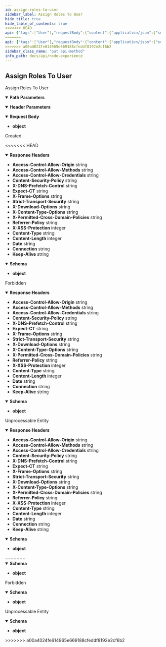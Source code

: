 ```yaml
---
id: assign-roles-to-user
sidebar_label: Assign Roles To User
hide_title: true
hide_table_of_contents: true
<<<<<<< HEAD
api: {"tags":["User"],"requestBody":{"content":{"application/json":{"schema":{"type":"object","example":{"rolesId":["{{ROLE_ID}}"]}}}}},"security":[{"bearerAuth":[]}],"parameters":[{"name":"Content-Type","in":"header","schema":{"type":"string"},"example":"application/json"},{"name":"USER_ID","in":"path","schema":{"type":"string"},"required":true}],"responses":{"201":{"description":"Created","headers":{"Access-Control-Allow-Origin":{"schema":{"type":"string","example":"*"}},"Access-Control-Allow-Methods":{"schema":{"type":"string","example":"GET,HEAD,PUT,POST,DELETE"}},"Access-Control-Allow-Credentials":{"schema":{"type":"string","example":"true"}},"Content-Security-Policy":{"schema":{"type":"string","example":"default-src 'self';base-uri 'self';block-all-mixed-content;font-src 'self' https: data:;frame-ancestors 'self';img-src 'self' data:;object-src 'none';script-src 'self';script-src-attr 'none';style-src 'self' https: 'unsafe-inline';upgrade-insecure-requests"}},"X-DNS-Prefetch-Control":{"schema":{"type":"string","example":"off"}},"Expect-CT":{"schema":{"type":"string","example":"max-age=0"}},"X-Frame-Options":{"schema":{"type":"string","example":"SAMEORIGIN"}},"Strict-Transport-Security":{"schema":{"type":"string","example":"max-age=15552000; includeSubDomains"}},"X-Download-Options":{"schema":{"type":"string","example":"noopen"}},"X-Content-Type-Options":{"schema":{"type":"string","example":"nosniff"}},"X-Permitted-Cross-Domain-Policies":{"schema":{"type":"string","example":"none"}},"Referrer-Policy":{"schema":{"type":"string","example":"no-referrer"}},"X-XSS-Protection":{"schema":{"type":"integer","example":"0"}},"Content-Type":{"schema":{"type":"string","example":"application/json; charset=utf-8"}},"Content-Length":{"schema":{"type":"integer","example":"123"}},"Date":{"schema":{"type":"string","example":"Mon, 25 Oct 2021 18:51:16 GMT"}},"Connection":{"schema":{"type":"string","example":"keep-alive"}},"Keep-Alive":{"schema":{"type":"string","example":"timeout=5"}}},"content":{"application/json":{"schema":{"type":"object"},"example":{"data":{"id":"ac0e6642-5b63-4f91-a763-7dd92cf3ab43","message":"Updated successfully"}}}}},"403":{"description":"Forbidden","headers":{"Access-Control-Allow-Origin":{"schema":{"type":"string","example":"*"}},"Access-Control-Allow-Methods":{"schema":{"type":"string","example":"GET,HEAD,PUT,POST,DELETE"}},"Access-Control-Allow-Credentials":{"schema":{"type":"string","example":"true"}},"Content-Security-Policy":{"schema":{"type":"string","example":"default-src 'self';base-uri 'self';block-all-mixed-content;font-src 'self' https: data:;frame-ancestors 'self';img-src 'self' data:;object-src 'none';script-src 'self';script-src-attr 'none';style-src 'self' https: 'unsafe-inline';upgrade-insecure-requests"}},"X-DNS-Prefetch-Control":{"schema":{"type":"string","example":"off"}},"Expect-CT":{"schema":{"type":"string","example":"max-age=0"}},"X-Frame-Options":{"schema":{"type":"string","example":"SAMEORIGIN"}},"Strict-Transport-Security":{"schema":{"type":"string","example":"max-age=15552000; includeSubDomains"}},"X-Download-Options":{"schema":{"type":"string","example":"noopen"}},"X-Content-Type-Options":{"schema":{"type":"string","example":"nosniff"}},"X-Permitted-Cross-Domain-Policies":{"schema":{"type":"string","example":"none"}},"Referrer-Policy":{"schema":{"type":"string","example":"no-referrer"}},"X-XSS-Protection":{"schema":{"type":"integer","example":"0"}},"Content-Type":{"schema":{"type":"string","example":"application/json; charset=utf-8"}},"Content-Length":{"schema":{"type":"integer","example":"123"}},"Date":{"schema":{"type":"string","example":"Mon, 25 Oct 2021 18:51:16 GMT"}},"Connection":{"schema":{"type":"string","example":"keep-alive"}},"Keep-Alive":{"schema":{"type":"string","example":"timeout=5"}}},"content":{"application/json":{"schema":{"type":"object"},"example":{"message":"Invalid token.","errorCode":"auth.presentation.exceptions.tokenExpired","errors":null,"metadata":{}}}}},"422":{"description":"Unprocessable Entity","headers":{"Access-Control-Allow-Origin":{"schema":{"type":"string","example":"*"}},"Access-Control-Allow-Methods":{"schema":{"type":"string","example":"GET,HEAD,PUT,POST,DELETE"}},"Access-Control-Allow-Credentials":{"schema":{"type":"string","example":"true"}},"Content-Security-Policy":{"schema":{"type":"string","example":"default-src 'self';base-uri 'self';block-all-mixed-content;font-src 'self' https: data:;frame-ancestors 'self';img-src 'self' data:;object-src 'none';script-src 'self';script-src-attr 'none';style-src 'self' https: 'unsafe-inline';upgrade-insecure-requests"}},"X-DNS-Prefetch-Control":{"schema":{"type":"string","example":"off"}},"Expect-CT":{"schema":{"type":"string","example":"max-age=0"}},"X-Frame-Options":{"schema":{"type":"string","example":"SAMEORIGIN"}},"Strict-Transport-Security":{"schema":{"type":"string","example":"max-age=15552000; includeSubDomains"}},"X-Download-Options":{"schema":{"type":"string","example":"noopen"}},"X-Content-Type-Options":{"schema":{"type":"string","example":"nosniff"}},"X-Permitted-Cross-Domain-Policies":{"schema":{"type":"string","example":"none"}},"Referrer-Policy":{"schema":{"type":"string","example":"no-referrer"}},"X-XSS-Protection":{"schema":{"type":"integer","example":"0"}},"Content-Type":{"schema":{"type":"string","example":"application/json; charset=utf-8"}},"Content-Length":{"schema":{"type":"integer","example":"123"}},"Date":{"schema":{"type":"string","example":"Mon, 25 Oct 2021 18:51:16 GMT"}},"Connection":{"schema":{"type":"string","example":"keep-alive"}},"Keep-Alive":{"schema":{"type":"string","example":"timeout=5"}}},"content":{"application/json":{"schema":{"type":"object"},"example":{"message":"Failed Request.","errorCode":null,"errors":[{"property":"rolesId","constraints":{"isUuid":"each value in rolesId must be a UUID"}}],"metadata":{}}}}}},"description":"Assign Roles To User","method":"put","path":"/api/users/assign-role/{USER_ID}","servers":[{"url":"http://{{url}}"}],"securitySchemes":{"BearerAuth":{"type":"http","scheme":"bearer"}},"jsonRequestBodyExample":{"rolesId":["{{ROLE_ID}}"]},"info":{"title":"Node Experience","description":"Open API Specification","version":"0.0.1","x-logo":{"url":"https://raw.githubusercontent.com/DigiChanges/node-experience/docs/RABC/readme/NExp.svg","backgroundColor":"#FFFFFF","altText":"NExp"},"contact":{"name":"Nathan M. Russo","url":"https://www.linkedin.com/in/nathan-m-russo","email":"nathan@digichanges.com"},"license":{"name":"MIT","url":"https://es.wikipedia.org/wiki/Licencia_MIT"}},"postman":{"name":"Assign Roles To User","description":{"type":"text/plain"},"url":{"path":["api","users","assign-role",":USER_ID"],"host":["{{baseUrl}}"],"query":[],"variable":[{"disabled":false,"description":{"content":"(Required) ","type":"text/plain"},"type":"any","value":"","key":"USER_ID"}]},"header":[{"key":"Content-Type","value":"application/json"},{"key":"Accept","value":"application/json"}],"method":"PUT","body":{"mode":"raw","raw":"\"\"","options":{"raw":{"language":"json"}}}}}
=======
api: {"tags":["User"],"requestBody":{"content":{"application/json":{"schema":{"type":"object","example":{"rolesId":["{{ROLE_ID}}"]}}}}},"security":[{"bearerAuth":[]}],"parameters":[{"name":"Content-Type","in":"header","schema":{"type":"string"},"example":"application/json"},{"name":"USER_ID","in":"path","schema":{"type":"string"},"required":true}],"responses":{"201":{"description":"Created","content":{"application/json":{"schema":{"type":"object"},"example":{"data":{"id":"ac0e6642-5b63-4f91-a763-7dd92cf3ab43","message":"Updated successfully"}}}}},"403":{"description":"Forbidden","content":{"application/json":{"schema":{"type":"object"},"example":{"message":"Invalid token.","errorCode":"auth.presentation.exceptions.tokenExpired","errors":null,"metadata":{}}}}},"422":{"description":"Unprocessable Entity","content":{"application/json":{"schema":{"type":"object"},"example":{"message":"Failed Request.","errorCode":null,"errors":[{"property":"rolesId","constraints":{"isUuid":"each value in rolesId must be a UUID"}}],"metadata":{}}}}}},"description":"Assign Roles To User","method":"put","path":"/api/users/assign-role/{USER_ID}","servers":[{"url":"http://{{url}}"}],"securitySchemes":{"BearerAuth":{"type":"http","scheme":"bearer"}},"jsonRequestBodyExample":{"rolesId":["{{ROLE_ID}}"]},"info":{"title":"Node Experience","description":"Open API Specification","version":"0.0.1","x-logo":{"url":"https://raw.githubusercontent.com/DigiChanges/node-experience/docs/RABC/readme/NExp.svg","backgroundColor":"#FFFFFF","altText":"NExp"},"contact":{"name":"Nathan M. Russo","url":"https://www.linkedin.com/in/nathan-m-russo","email":"nathan@digichanges.com"},"license":{"name":"MIT","url":"https://es.wikipedia.org/wiki/Licencia_MIT"}},"postman":{"name":"Assign Roles To User","description":{"type":"text/plain"},"url":{"path":["api","users","assign-role",":USER_ID"],"host":["{{baseUrl}}"],"query":[],"variable":[{"disabled":false,"description":{"content":"(Required) ","type":"text/plain"},"type":"any","value":"","key":"USER_ID"}]},"header":[{"key":"Content-Type","value":"application/json"},{"key":"Accept","value":"application/json"}],"method":"PUT","body":{"mode":"raw","raw":"\"\"","options":{"raw":{"language":"json"}}}}}
>>>>>>> a00a4024fe614965e669188cfeddf8192e2cf6b2
sidebar_class_name: "put api-method"
info_path: docs/api/node-experience
---
```



## Assign Roles To User



Assign Roles To User

<details style={{"marginBottom":"1rem"}} data-collapsed={false} open={true}><summary style={{}}><strong>Path Parameters</strong></summary><div><ul><ParamsItem className={"paramsItem"} param={{"name":"USER_ID","in":"path","schema":{"type":"string"},"required":true}}></ParamsItem></ul></div></details><details style={{"marginBottom":"1rem"}} data-collapsed={false} open={true}><summary style={{}}><strong>Header Parameters</strong></summary><div><ul><ParamsItem className={"paramsItem"} param={{"name":"Content-Type","in":"header","schema":{"type":"string"},"example":"application/json"}}></ParamsItem></ul></div></details><MimeTabs><TabItem label={"application/json"} value={"application/json-schema"}><details style={{}} data-collapsed={false} open={true}><summary style={{"textAlign":"left"}}><strong>Request Body</strong></summary><div style={{"textAlign":"left","marginLeft":"1rem"}}></div><ul style={{"marginLeft":"1rem"}}><li><div><strong>object</strong></div></li></ul></details></TabItem></MimeTabs><div><ApiTabs><TabItem label={"201"} value={"201"}><div>

Created

<<<<<<< HEAD
</div><details style={{"textAlign":"left","marginBottom":"1rem"}} data-collaposed={true} open={false}><summary style={{}}><strong>Response Headers</strong></summary><ul style={{"marginLeft":"1rem"}}><li class={"schemaItem"}><summary style={{}}><strong>Access-Control-Allow-Origin</strong><span style={{"opacity":"0.6"}}> string</span></summary><div></div></li><li class={"schemaItem"}><summary style={{}}><strong>Access-Control-Allow-Methods</strong><span style={{"opacity":"0.6"}}> string</span></summary><div></div></li><li class={"schemaItem"}><summary style={{}}><strong>Access-Control-Allow-Credentials</strong><span style={{"opacity":"0.6"}}> string</span></summary><div></div></li><li class={"schemaItem"}><summary style={{}}><strong>Content-Security-Policy</strong><span style={{"opacity":"0.6"}}> string</span></summary><div></div></li><li class={"schemaItem"}><summary style={{}}><strong>X-DNS-Prefetch-Control</strong><span style={{"opacity":"0.6"}}> string</span></summary><div></div></li><li class={"schemaItem"}><summary style={{}}><strong>Expect-CT</strong><span style={{"opacity":"0.6"}}> string</span></summary><div></div></li><li class={"schemaItem"}><summary style={{}}><strong>X-Frame-Options</strong><span style={{"opacity":"0.6"}}> string</span></summary><div></div></li><li class={"schemaItem"}><summary style={{}}><strong>Strict-Transport-Security</strong><span style={{"opacity":"0.6"}}> string</span></summary><div></div></li><li class={"schemaItem"}><summary style={{}}><strong>X-Download-Options</strong><span style={{"opacity":"0.6"}}> string</span></summary><div></div></li><li class={"schemaItem"}><summary style={{}}><strong>X-Content-Type-Options</strong><span style={{"opacity":"0.6"}}> string</span></summary><div></div></li><li class={"schemaItem"}><summary style={{}}><strong>X-Permitted-Cross-Domain-Policies</strong><span style={{"opacity":"0.6"}}> string</span></summary><div></div></li><li class={"schemaItem"}><summary style={{}}><strong>Referrer-Policy</strong><span style={{"opacity":"0.6"}}> string</span></summary><div></div></li><li class={"schemaItem"}><summary style={{}}><strong>X-XSS-Protection</strong><span style={{"opacity":"0.6"}}> integer</span></summary><div></div></li><li class={"schemaItem"}><summary style={{}}><strong>Content-Type</strong><span style={{"opacity":"0.6"}}> string</span></summary><div></div></li><li class={"schemaItem"}><summary style={{}}><strong>Content-Length</strong><span style={{"opacity":"0.6"}}> integer</span></summary><div></div></li><li class={"schemaItem"}><summary style={{}}><strong>Date</strong><span style={{"opacity":"0.6"}}> string</span></summary><div></div></li><li class={"schemaItem"}><summary style={{}}><strong>Connection</strong><span style={{"opacity":"0.6"}}> string</span></summary><div></div></li><li class={"schemaItem"}><summary style={{}}><strong>Keep-Alive</strong><span style={{"opacity":"0.6"}}> string</span></summary><div></div></li></ul></details><div><MimeTabs groupId={"mime-type"}><TabItem label={"application/json"} value={"application/json"}><SchemaTabs groupId={"schema-tabs"}><TabItem label={"Schema"} value={"Schema"}><details style={{}} data-collapsed={false} open={true}><summary style={{"textAlign":"left"}}><strong>Schema</strong></summary><div style={{"textAlign":"left","marginLeft":"1rem"}}></div><ul style={{"marginLeft":"1rem"}}><li><div><strong>object</strong></div></li></ul></details></TabItem><TabItem label={"Example (from schema)"} value={"Example (from schema)"}><ResponseSamples responseExample={"{}"} language={"json"}></ResponseSamples></TabItem><TabItem label={"Example"} value={"Example"}><ResponseSamples responseExample={"{\n  \"data\": {\n    \"id\": \"ac0e6642-5b63-4f91-a763-7dd92cf3ab43\",\n    \"message\": \"Updated successfully\"\n  }\n}"} language={"json"}></ResponseSamples></TabItem></SchemaTabs></TabItem></MimeTabs></div></TabItem><TabItem label={"403"} value={"403"}><div>

Forbidden

</div><details style={{"textAlign":"left","marginBottom":"1rem"}} data-collaposed={true} open={false}><summary style={{}}><strong>Response Headers</strong></summary><ul style={{"marginLeft":"1rem"}}><li class={"schemaItem"}><summary style={{}}><strong>Access-Control-Allow-Origin</strong><span style={{"opacity":"0.6"}}> string</span></summary><div></div></li><li class={"schemaItem"}><summary style={{}}><strong>Access-Control-Allow-Methods</strong><span style={{"opacity":"0.6"}}> string</span></summary><div></div></li><li class={"schemaItem"}><summary style={{}}><strong>Access-Control-Allow-Credentials</strong><span style={{"opacity":"0.6"}}> string</span></summary><div></div></li><li class={"schemaItem"}><summary style={{}}><strong>Content-Security-Policy</strong><span style={{"opacity":"0.6"}}> string</span></summary><div></div></li><li class={"schemaItem"}><summary style={{}}><strong>X-DNS-Prefetch-Control</strong><span style={{"opacity":"0.6"}}> string</span></summary><div></div></li><li class={"schemaItem"}><summary style={{}}><strong>Expect-CT</strong><span style={{"opacity":"0.6"}}> string</span></summary><div></div></li><li class={"schemaItem"}><summary style={{}}><strong>X-Frame-Options</strong><span style={{"opacity":"0.6"}}> string</span></summary><div></div></li><li class={"schemaItem"}><summary style={{}}><strong>Strict-Transport-Security</strong><span style={{"opacity":"0.6"}}> string</span></summary><div></div></li><li class={"schemaItem"}><summary style={{}}><strong>X-Download-Options</strong><span style={{"opacity":"0.6"}}> string</span></summary><div></div></li><li class={"schemaItem"}><summary style={{}}><strong>X-Content-Type-Options</strong><span style={{"opacity":"0.6"}}> string</span></summary><div></div></li><li class={"schemaItem"}><summary style={{}}><strong>X-Permitted-Cross-Domain-Policies</strong><span style={{"opacity":"0.6"}}> string</span></summary><div></div></li><li class={"schemaItem"}><summary style={{}}><strong>Referrer-Policy</strong><span style={{"opacity":"0.6"}}> string</span></summary><div></div></li><li class={"schemaItem"}><summary style={{}}><strong>X-XSS-Protection</strong><span style={{"opacity":"0.6"}}> integer</span></summary><div></div></li><li class={"schemaItem"}><summary style={{}}><strong>Content-Type</strong><span style={{"opacity":"0.6"}}> string</span></summary><div></div></li><li class={"schemaItem"}><summary style={{}}><strong>Content-Length</strong><span style={{"opacity":"0.6"}}> integer</span></summary><div></div></li><li class={"schemaItem"}><summary style={{}}><strong>Date</strong><span style={{"opacity":"0.6"}}> string</span></summary><div></div></li><li class={"schemaItem"}><summary style={{}}><strong>Connection</strong><span style={{"opacity":"0.6"}}> string</span></summary><div></div></li><li class={"schemaItem"}><summary style={{}}><strong>Keep-Alive</strong><span style={{"opacity":"0.6"}}> string</span></summary><div></div></li></ul></details><div><MimeTabs groupId={"mime-type"}><TabItem label={"application/json"} value={"application/json"}><SchemaTabs groupId={"schema-tabs"}><TabItem label={"Schema"} value={"Schema"}><details style={{}} data-collapsed={false} open={true}><summary style={{"textAlign":"left"}}><strong>Schema</strong></summary><div style={{"textAlign":"left","marginLeft":"1rem"}}></div><ul style={{"marginLeft":"1rem"}}><li><div><strong>object</strong></div></li></ul></details></TabItem><TabItem label={"Example (from schema)"} value={"Example (from schema)"}><ResponseSamples responseExample={"{}"} language={"json"}></ResponseSamples></TabItem><TabItem label={"Example"} value={"Example"}><ResponseSamples responseExample={"{\n  \"message\": \"Invalid token.\",\n  \"errorCode\": \"auth.presentation.exceptions.tokenExpired\",\n  \"errors\": null,\n  \"metadata\": {}\n}"} language={"json"}></ResponseSamples></TabItem></SchemaTabs></TabItem></MimeTabs></div></TabItem><TabItem label={"422"} value={"422"}><div>

Unprocessable Entity

</div><details style={{"textAlign":"left","marginBottom":"1rem"}} data-collaposed={true} open={false}><summary style={{}}><strong>Response Headers</strong></summary><ul style={{"marginLeft":"1rem"}}><li class={"schemaItem"}><summary style={{}}><strong>Access-Control-Allow-Origin</strong><span style={{"opacity":"0.6"}}> string</span></summary><div></div></li><li class={"schemaItem"}><summary style={{}}><strong>Access-Control-Allow-Methods</strong><span style={{"opacity":"0.6"}}> string</span></summary><div></div></li><li class={"schemaItem"}><summary style={{}}><strong>Access-Control-Allow-Credentials</strong><span style={{"opacity":"0.6"}}> string</span></summary><div></div></li><li class={"schemaItem"}><summary style={{}}><strong>Content-Security-Policy</strong><span style={{"opacity":"0.6"}}> string</span></summary><div></div></li><li class={"schemaItem"}><summary style={{}}><strong>X-DNS-Prefetch-Control</strong><span style={{"opacity":"0.6"}}> string</span></summary><div></div></li><li class={"schemaItem"}><summary style={{}}><strong>Expect-CT</strong><span style={{"opacity":"0.6"}}> string</span></summary><div></div></li><li class={"schemaItem"}><summary style={{}}><strong>X-Frame-Options</strong><span style={{"opacity":"0.6"}}> string</span></summary><div></div></li><li class={"schemaItem"}><summary style={{}}><strong>Strict-Transport-Security</strong><span style={{"opacity":"0.6"}}> string</span></summary><div></div></li><li class={"schemaItem"}><summary style={{}}><strong>X-Download-Options</strong><span style={{"opacity":"0.6"}}> string</span></summary><div></div></li><li class={"schemaItem"}><summary style={{}}><strong>X-Content-Type-Options</strong><span style={{"opacity":"0.6"}}> string</span></summary><div></div></li><li class={"schemaItem"}><summary style={{}}><strong>X-Permitted-Cross-Domain-Policies</strong><span style={{"opacity":"0.6"}}> string</span></summary><div></div></li><li class={"schemaItem"}><summary style={{}}><strong>Referrer-Policy</strong><span style={{"opacity":"0.6"}}> string</span></summary><div></div></li><li class={"schemaItem"}><summary style={{}}><strong>X-XSS-Protection</strong><span style={{"opacity":"0.6"}}> integer</span></summary><div></div></li><li class={"schemaItem"}><summary style={{}}><strong>Content-Type</strong><span style={{"opacity":"0.6"}}> string</span></summary><div></div></li><li class={"schemaItem"}><summary style={{}}><strong>Content-Length</strong><span style={{"opacity":"0.6"}}> integer</span></summary><div></div></li><li class={"schemaItem"}><summary style={{}}><strong>Date</strong><span style={{"opacity":"0.6"}}> string</span></summary><div></div></li><li class={"schemaItem"}><summary style={{}}><strong>Connection</strong><span style={{"opacity":"0.6"}}> string</span></summary><div></div></li><li class={"schemaItem"}><summary style={{}}><strong>Keep-Alive</strong><span style={{"opacity":"0.6"}}> string</span></summary><div></div></li></ul></details><div><MimeTabs groupId={"mime-type"}><TabItem label={"application/json"} value={"application/json"}><SchemaTabs groupId={"schema-tabs"}><TabItem label={"Schema"} value={"Schema"}><details style={{}} data-collapsed={false} open={true}><summary style={{"textAlign":"left"}}><strong>Schema</strong></summary><div style={{"textAlign":"left","marginLeft":"1rem"}}></div><ul style={{"marginLeft":"1rem"}}><li><div><strong>object</strong></div></li></ul></details></TabItem><TabItem label={"Example (from schema)"} value={"Example (from schema)"}><ResponseSamples responseExample={"{}"} language={"json"}></ResponseSamples></TabItem><TabItem label={"Example"} value={"Example"}><ResponseSamples responseExample={"{\n  \"message\": \"Failed Request.\",\n  \"errorCode\": null,\n  \"errors\": [\n    {\n      \"property\": \"rolesId\",\n      \"constraints\": {\n        \"isUuid\": \"each value in rolesId must be a UUID\"\n      }\n    }\n  ],\n  \"metadata\": {}\n}"} language={"json"}></ResponseSamples></TabItem></SchemaTabs></TabItem></MimeTabs></div></TabItem></ApiTabs></div>
=======
</div><div><MimeTabs groupId={"mime-type"}><TabItem label={"application/json"} value={"application/json"}><SchemaTabs groupId={"schema-tabs"}><TabItem label={"Schema"} value={"Schema"}><details style={{}} data-collapsed={false} open={true}><summary style={{"textAlign":"left"}}><strong>Schema</strong></summary><div style={{"textAlign":"left","marginLeft":"1rem"}}></div><ul style={{"marginLeft":"1rem"}}><li><div><strong>object</strong></div></li></ul></details></TabItem><TabItem label={"Example (from schema)"} value={"Example (from schema)"}><ResponseSamples responseExample={"{}"} language={"json"}></ResponseSamples></TabItem><TabItem label={"Example"} value={"Example"}><ResponseSamples responseExample={"{\n  \"data\": {\n    \"id\": \"ac0e6642-5b63-4f91-a763-7dd92cf3ab43\",\n    \"message\": \"Updated successfully\"\n  }\n}"} language={"json"}></ResponseSamples></TabItem></SchemaTabs></TabItem></MimeTabs></div></TabItem><TabItem label={"403"} value={"403"}><div>

Forbidden

</div><div><MimeTabs groupId={"mime-type"}><TabItem label={"application/json"} value={"application/json"}><SchemaTabs groupId={"schema-tabs"}><TabItem label={"Schema"} value={"Schema"}><details style={{}} data-collapsed={false} open={true}><summary style={{"textAlign":"left"}}><strong>Schema</strong></summary><div style={{"textAlign":"left","marginLeft":"1rem"}}></div><ul style={{"marginLeft":"1rem"}}><li><div><strong>object</strong></div></li></ul></details></TabItem><TabItem label={"Example (from schema)"} value={"Example (from schema)"}><ResponseSamples responseExample={"{}"} language={"json"}></ResponseSamples></TabItem><TabItem label={"Example"} value={"Example"}><ResponseSamples responseExample={"{\n  \"message\": \"Invalid token.\",\n  \"errorCode\": \"auth.presentation.exceptions.tokenExpired\",\n  \"errors\": null,\n  \"metadata\": {}\n}"} language={"json"}></ResponseSamples></TabItem></SchemaTabs></TabItem></MimeTabs></div></TabItem><TabItem label={"422"} value={"422"}><div>

Unprocessable Entity

</div><div><MimeTabs groupId={"mime-type"}><TabItem label={"application/json"} value={"application/json"}><SchemaTabs groupId={"schema-tabs"}><TabItem label={"Schema"} value={"Schema"}><details style={{}} data-collapsed={false} open={true}><summary style={{"textAlign":"left"}}><strong>Schema</strong></summary><div style={{"textAlign":"left","marginLeft":"1rem"}}></div><ul style={{"marginLeft":"1rem"}}><li><div><strong>object</strong></div></li></ul></details></TabItem><TabItem label={"Example (from schema)"} value={"Example (from schema)"}><ResponseSamples responseExample={"{}"} language={"json"}></ResponseSamples></TabItem><TabItem label={"Example"} value={"Example"}><ResponseSamples responseExample={"{\n  \"message\": \"Failed Request.\",\n  \"errorCode\": null,\n  \"errors\": [\n    {\n      \"property\": \"rolesId\",\n      \"constraints\": {\n        \"isUuid\": \"each value in rolesId must be a UUID\"\n      }\n    }\n  ],\n  \"metadata\": {}\n}"} language={"json"}></ResponseSamples></TabItem></SchemaTabs></TabItem></MimeTabs></div></TabItem></ApiTabs></div>
>>>>>>> a00a4024fe614965e669188cfeddf8192e2cf6b2
      